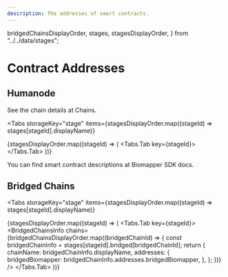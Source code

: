 ```yaml
---
description: The addresses of smart contracts.
---
```


  bridgedChainsDisplayOrder,
  stages,
  stagesDisplayOrder,
} from "../../data/stages";

# Contract Addresses

## Humanode

See the chain details at <DataLink link="humanodeDocsChains">Chains</DataLink>.

<Tabs
  storageKey="stage"
  items={stagesDisplayOrder.map((stageId) => stages[stageId].displayName)}
>
  {stagesDisplayOrder.map((stageId) => (
    <Tabs.Tab key={stageId}>
      <HumanodeChainInfo
        biomapperAddress={stages[stageId].humanode.addresses.biomapper}
        biomapperLogAddress={stages[stageId].humanode.addresses.biomapperLog}
        uiUrl={stages[stageId].humanode.uiUrl}
      />
    </Tabs.Tab>
  ))}
</Tabs>

You can find smart contract descriptions
at <DataLink link="biomapperSdkDocs">Biomapper SDK docs</DataLink>.

## Bridged Chains

<Tabs
  storageKey="stage"
  items={stagesDisplayOrder.map((stageId) => stages[stageId].displayName)}
>
  {stagesDisplayOrder.map((stageId) => (
    <Tabs.Tab key={stageId}>
      <BridgedChainsInfo
        chains={bridgedChainsDisplayOrder.map((bridgedChainId) => {
          const bridgedChainInfo = stages[stageId].bridged[bridgedChainId];
          return {
            chainName: bridgedChainInfo.displayName,
            addresses: {
              bridgedBiomapper: bridgedChainInfo.addresses.bridgedBiomapper,
            },
          };
        })}
      />
    </Tabs.Tab>
  ))}
</Tabs>
